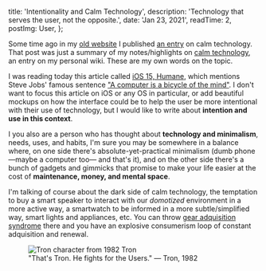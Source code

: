 
  title: 'Intentionality and Calm Technology',
  description: 'Technology that serves the user, not the opposite.',
  date: 'Jan 23, 2021',
  readTime: 2,
  postImg: User,
};


Some time ago in my [old website](https://old.dfr.codes) I published [an entry](https://old.dfr.codes/calm_tech.html) on calm technology. That post was just a summary of my notes/highlights on [calm technology](https://calmtech.com), an entry on my personal wiki. These are my own words on the topic.

I was reading today this article called [iOS 15, Humane](https://potential.app/ios-15-humane), which mentions Steve Jobs' famous sentence ["A computer is a bicycle of the mind"](https://www.youtube.com/watch?v=KmuP8gsgWb8). I don't want to focus this article on iOS or any OS in particular, or add beautiful mockups on how the interface could be to help the user be more intentional with their use of technology, but I would like to write about **intention and use in this context**.

I you also are a person who has thought about **technology and minimalism**, needs, uses, and habits, I'm sure you may be somewhere in a balance where, on one side there's absolute-yet-practical minimalism (dumb phone —maybe a computer too— and that's it), and on the other side there's a bunch of gadgets and gimmicks that promise to make your life easier at the cost of **maintenance, money, and mental space**.

I'm talking of course about the dark side of calm technology, the temptation to buy a smart speaker to interact with our _domotized_ environment in a more active way, a smartwatch to be informed in a more subtle/simplified way, smart lights and appliances, etc. You can throw [gear adquisition syndrome](https://en.wiktionary.org/wiki/gear_acquisition_syndrome) there and you have an explosive consumerism loop of constant adquisition and renewal.

<figure>
  <img src={Tron} alt="Tron character from 1982 Tron" />
  <figcaption>"That's Tron. He fights for the Users." — Tron, 1982</figcaption>
</figure>
